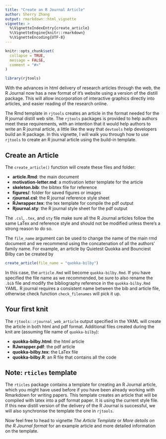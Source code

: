 ```yaml
---
title: "Create an R Journal Article"
author: Sherry Zhang
output: rmarkdown::html_vignette
vignette: >
  %\VignetteIndexEntry{create_article}
  %\VignetteEngine{knitr::rmarkdown}
  %\VignetteEncoding{UTF-8}
---
```


```r
knitr::opts_chunk$set(
  collapse = TRUE,
  message = FALSE,
  comment = "#>"
)
```

```r
library(rjtools)
```

With the advances in html delivery of research articles through the web, the R Journal now has a new format of it's website using a version of the distill package. This will allow incorporation of interactive graphics directly into articles, and easier reading of the research online. 

The Rmd template in `rjtools` creates an article in the format needed for the R journal distill web site. The `rjtools` packages is provided to help authors meet these requirements, with an intention that it would help authors to write an R journal article, a little like the way that `devtools` help developers build an R package. In this vignette, I will walk you through how to use `rjtools` to create an R journal article using the build-in template. 

## Create an Article

The `create_article()` function will create these files and folder: 

  - **article.Rmd**: the main document
  - **motivation-letter.md**: a motivation letter template for the article
  - **skeleton.bib**: the bibtex file for reference
  - **figures/**: folder for saved figures or images
  - **rjournal.csl**: the R journal reference style sheet
  - **RJwrapper.tex**: the tex template for compile the pdf output
  - **Rjournal.sty**: the R journal style sheet for the pdf output

The `.csl`, `.tex`, and `sty` file make sure all the R Journal articles follow the same LaTex and reference style and should not be modified unless there's a strong reason to do so.

The `file_name` argument can be used to change the name of the main rmd document and we recommend using the concatenation of all the authors' family name. For example, an article by Quietest Quokka and Bounciest Bilby can be created by

```r
create_article(file_name = "quokka-bilby")
```

In this case, the `article.Rmd` will become `quokka-bilby.Rmd`. If you have specified the file name as we recommended, be sure to also rename the `.bib` file and modify the bibliography reference in the `quokka-bilby.Rmd` YAML. R journal requires a consistent name between the bib and article file, otherwise check function `check_filenames` will pick it up. 

## Your first knit

The `rjtools::rjournal_web_article` output specified in the YAML will create the article in both html and pdf format. Additional files created during the knit are (assuming file name of `quokka-bilby`):

  - **quokka-bilby.html**: the html article 
  - **RJwrapper.pdf**: the pdf article 
  - **quokka-bilby.tex**: the LaTex file 
  - **quokka-bilby.R**: an R file that contains all the code 
  
## Note: `rticles` template

The `rticles` package contains a template for creating an R Journal article, which you might have used before if you have been already working with Rmarkdown for writing papers. This template creates an article that will be compiled with latex into a pdf format paper. It is using the current style file. If this new distill version of the delivery of the R Journal is successful, we will also synchronise the template the one in `rjtools`. 

Now feel free to head to vignette *The Article Template* or *More details on the R Journal format* for an example article and more detailed information on the template. 
